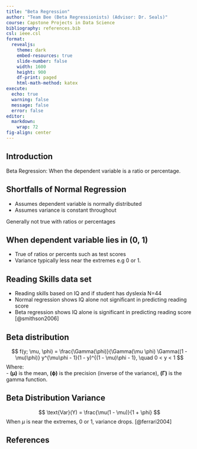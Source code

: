 ```yaml
---
title: "Beta Regression"
author: "Team Bee (Beta Regressionists) (Advisor: Dr. Seals)"
course: Capstone Projects in Data Science
bibliography: references.bib
csl: ieee.csl
format:
  revealjs:
    theme: dark
    embed-resources: true
    slide-number: false
    width: 1600
    height: 900
    df-print: paged
    html-math-method: katex
execute:
  echo: true
  warning: false
  message: false
  error: false
editor:
  markdown:
    wrap: 72
fig-align: center
---
```


## Introduction

Beta Regression: When the dependent variable is a ratio or percentage.

## Shortfalls of Normal Regression

- Assumes dependent variable is normally distributed
- Assumes variance is constant throughout

Generally not true with ratios or percentages

## When dependent variable lies in (0, 1)

- True of ratios or percents such as test scores
- Variance typically less near the extremes e.g 0 or 1.

## Reading Skills data set

- Reading skills based on IQ and if student has dyslexia N=44
- Normal regression shows IQ alone not significant in predicting reading score
- Beta regression shows IQ alone is significant in predicting reading score
[@smithson2006]

## Beta distribution

$$
f(y; \mu, \phi) = \frac{\Gamma(\phi)}{\Gamma(\mu \phi) \Gamma((1 - \mu)\phi)} y^{\mu\phi - 1}(1 - y)^{(1 - \mu)\phi - 1}, \quad 0 < y < 1
$$
Where:\
- **(μ)** is the mean, **(ϕ)** is the precision (inverse of the variance), **(Γ)** is the gamma function.

## Beta Distribution Variance

$$
\text{Var}(Y) = \frac{\mu(1 - \mu)}{1 + \phi}
$$
When $\mu$ is near the extremes, 0 or 1, variance drops. [@ferrari2004]

## References
